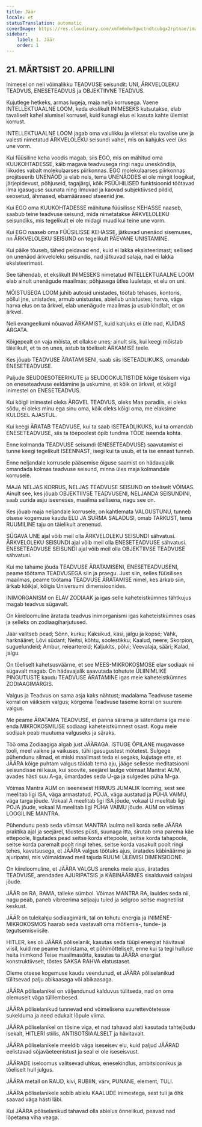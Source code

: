 ```yaml
---
title: Jäär
locale: et
statusTranslation: automatic
coverImage: https://res.cloudinary.com/xmfm6mhw3gwctndtcubgx2rptnae/image/upload/v1741354450/small_cover_tratado_esoterico_de_astrologia_hermetica_6210a35442.webp
sidebar:
    label: 1. Jäär
    order: 1
---
```

## 21. MÄRTSIST 20. APRILLINI

Inimesel on neli võimalikku TEADVUSE seisundit: UNI, ÄRKVELOLEKU TEADVUS, ENESETEADVUS ja OBJEKTIIVNE TEADVUS.

Kujutlege hetkeks, armas lugeja, maja nelja korrusega. Vaene INTELLEKTUAALNE LOOM, keda ekslikult INIMESEKS kutsutakse, elab tavaliselt kahel alumisel korrusel, kuid kunagi elus ei kasuta kahte ülemist korrust.

INTELLEKTUAALNE LOOM jagab oma valulikku ja viletsat elu tavalise une ja valesti nimetatud ÄRKVELOLEKU seisundi vahel, mis on kahjuks veel üks une vorm.

Kui füüsiline keha voodis magab, siis EGO, mis on mähitud oma KUUKOHTADESSE, käib magava teadvusega ringi nagu uneskõndija, liikudes vabalt molekulaarses piirkonnas. EGO molekulaarses piirkonnas projitseerib UNENÄOD ja elab neis, tema UNENÄODES ei ole mingit loogikat, järjepidevust, põhjuseid, tagajärgi, kõik PSÜÜHILISED funktsioonid töötavad ilma igasuguse suunata ning ilmuvad ja kaovad subjektiivsed pildid, seosetud, ähmased, ebamäärased stseenid jne.

Kui EGO oma KUUKOHTADESSE mähituna füüsilisse KEHASSE naaseb, saabub teine teadvuse seisund, mida nimetatakse ÄRKVELOLEKU seisundiks, mis tegelikult ei ole midagi muud kui teine une vorm.

Kui EGO naaseb oma FÜÜSILISSE KEHASSE, jätkuvad unenäod sisemuses, nn ÄRKVELOLEKU SEISUND on tegelikult PÄEVANE UNISTAMINE.

Kui päike tõuseb, tähed peidavad end, kuid ei lakka eksisteerimast; sellised on unenäod ärkveloleku seisundis, nad jätkuvad salaja, nad ei lakka eksisteerimast.

See tähendab, et ekslikult INIMESEKS nimetatud INTELLEKTUAALNE LOOM elab ainult unenägude maailmas; põhjusega ütles luuletaja, et elu on uni.

MÕISTUSEGA LOOM juhib autosid unistades, töötab tehases, kontoris, põllul jne, unistades, armub unistustes, abiellub unistustes; harva, väga harva elus on ta ärkvel, elab unenägude maailmas ja usub kindlalt, et on ärkvel.

Neli evangeeliumi nõuavad ÄRKAMIST, kuid kahjuks ei ütle nad, KUIDAS ÄRGATA.

Kõigepealt on vaja mõista, et ollakse unes; ainult siis, kui keegi mõistab täielikult, et ta on unes, astub ta tõeliselt ÄRKAMISE teele.

Kes jõuab TEADVUSE ÄRATAMISENI, saab siis ISETEADLIKUKS, omandab ENESETEADVUSE.

Paljude SEUDOESOTEERIKUTE ja SEUDOOKULTISTIDE kõige tõsisem viga on eneseteadvuse eeldamine ja uskumine, et kõik on ärkvel, et kõigil inimestel on ENESETEADVUS.

Kui kõigil inimestel oleks ÄRGVEL TEADVUS, oleks Maa paradiis, ei oleks sõdu, ei oleks minu ega sinu oma, kõik oleks kõigi oma, me elaksime KULDSEL AJASTUL.

Kui keegi ÄRATAB TEADVUSE, kui ta saab ISETEADLIKUKS, kui ta omandab ENESETEADVUSE, siis ta tõepoolest õpib tundma TÕDE iseenda kohta.

Enne kolmanda TEADVUSE seisundi (ENESETEADVUSE) saavutamist ei tunne keegi tegelikult ISEENNAST, isegi kui ta usub, et ta ise ennast tunneb.

Enne neljandale korrusele pääsemise õiguse saamist on hädavajalik omandada kolmas teadvuse seisund, minna üles maja kolmandale korrusele.

MAJA NELJAS KORRUS, NELJAS TEADVUSE SEISUND on tõeliselt VÕIMAS. Ainult see, kes jõuab OBJEKTIIVSE TEADVUSENI, NELJANDA SEISUNDINI, saab uurida asju iseeneses, maailma sellisena, nagu see on.

Kes jõuab maja neljandale korrusele, on kahtlemata VALGUSTUNU, tunneb otsese kogemuse kaudu ELU JA SURMA SALADUSI, omab TARKUST, tema RUUMILINE taju on täielikult arenenud.

SÜGAVA UNE ajal võib meil olla ÄRKVELOLEKU SEISUNDI sähvatusi. ÄRKVELOLEKU SEISUNDI ajal võib meil olla ENESETEADVUSE sähvatusi. ENESETEADVUSE SEISUNDI ajal võib meil olla OBJEKTIIVSE TEADVUSE sähvatusi.

Kui me tahame jõuda TEADVUSE ÄRATAMISENI, ENESETEADVUSENI, peame töötama TEADVUSEGA siin ja praegu. Just siin, selles füüsilises maailmas, peame töötama TEADVUSE ÄRATAMISE nimel, kes ärkab siin, ärkab kõikjal, kõigis Universumi dimensioonides.

INIMORGANISM on ELAV ZODIAAK ja igas selle kaheteistkümnes tähtkujus magab teadvus sügavalt.

On kiireloomuline äratada teadvus inimorganismi igas kaheteistkümnes osas ja selleks on zodiaagiharjutused.

Jäär valitseb pead; Sõnn, kurku; Kaksikud, käsi, jalgu ja kopse; Vähk, harknääret; Lõvi südant; Neitsi, kõhtu, soolestikku; Kaalud, neere; Skorpion, suguelundeid; Ambur, reieartereid; Kaljukits, põlvi; Veevalaja, sääri; Kalad, jalgu.

On tõeliselt kahetsusväärne, et see MEES-MIKROKOSMOSE elav sodiaak nii sügavalt magab. On hädavajalik saavutada tohutute ÜLIINIMLIKE PINGUTUSTE kaudu TEADVUSE ÄRATAMINE igas meie kaheteistkümnes ZODIAAGIMÄRGIS.

Valgus ja Teadvus on sama asja kaks nähtust; madalama Teadvuse taseme korral on väiksem valgus; kõrgema Teadvuse taseme korral on suurem valgus.

Me peame ÄRATAMA TEADVUSE, et panna särama ja sätendama iga meie enda MIKROKOSMILISE sodiaagi kaheteistkümnest osast. Kogu meie sodiaak peab muutuma valguseks ja säraks.

Töö oma Zodiaagiga algab just JÄÄRAGA. ISTUGE ÕPILANE mugavasse tooli, meel vaikne ja vaikuses, tühi igasugustest mõtetest. Sulgege pühendunu silmad, et miski maailmast teda ei segaks, kujutage ette, et JÄÄRA kõige puhtam valgus täidab tema aju, jääge sellesse meditatsiooni seisundisse nii kaua, kui soovite, seejärel laulge võimsat Mantrat AUM, avades hästi suu A-ga, ümardades seda U-ga ja sulgedes püha M-ga.

Võimas Mantra AUM on iseenesest HIRMUS JUMALIK looming, sest see meelitab ligi ISA, väga armastatud, POJA, väga austatud ja PÜHA VAIMU, väga targa jõude. Vokaal A meelitab ligi ISA jõude, vokaal U meelitab ligi POJA jõude, vokaal M meelitab ligi PÜHA VAIMU jõude. AUM on võimas LOOGILINE MANTRA.

Pühendunu peab seda võimsat MANTRA laulma neli korda selle JÄÄRA praktika ajal ja seejärel, tõustes püsti, suunaga itta, sirutab oma parema käe ettepoole, liigutades pead seitse korda ettepoole, seitse korda tahapoole, seitse korda paremalt poolt ringi tehes, seitse korda vasakult poolt ringi tehes, kavatsusega, et JÄÄRA valgus töötaks ajus, äratades käbinäärme ja ajuripatsi, mis võimaldavad meil tajuda RUUMI ÜLEMISI DIMENSIOONE.

On kiireloomuline, et JÄÄRA VALGUS areneks meie ajus, äratades TEADVUSE, arendades AJURIPATSIS ja KÄBINÄÄRMES sisalduvaid salajasi jõude.

JÄÄR on RA, RAMA, talleke sümbol. Võimas MANTRA RA, lauldes seda nii, nagu peab, paneb vibreerima seljaaju tuled ja selgroo seitse magnetilist keskust.

JÄÄR on tulekahju sodiaagimärk, tal on tohutu energia ja INIMENE-MIKROKOSMOS haarab seda vastavalt oma mõtlemis-, tunde- ja tegutsemisviisile.

HITLER, kes oli JÄÄRA põliselanik, kasutas seda tüüpi energiat hävitaval viisil, kuid me peame tunnistama, et põhimõtteliselt, enne kui ta tegi hulluse heita inimkond Teise maailmasõtta, kasutas ta JÄÄRA energiat konstruktiivselt, tõstes SAKSA RAHVA elatustaset.

Oleme otsese kogemuse kaudu veendunud, et JÄÄRA põliselanikud tülitsevad palju abikaasaga või abikaasaga.

JÄÄRA põliselanikel on väljendunud kalduvus tülitseda, nad on oma olemuselt väga tülilembesed.

JÄÄRA põliselanikud tunnevad end võimelisena suurettevõtetesse sukelduma ja need edukalt lõpule viima.

JÄÄRA põliselanikel on tõsine viga, et nad tahavad alati kasutada tahtejõudu isekalt, HITLERI stiilis, ANTISOTSIAALSELT ja hävitavalt.

JÄÄRA põliselanikele meeldib väga iseseisev elu, kuid paljud JÄÄRAD eelistavad sõjaväeteenistust ja seal ei ole iseseisvust.

JÄÄRADE iseloomus valitsevad uhkus, enesekindlus, ambitsioonikus ja tõeliselt hull julgus.

JÄÄRA metall on RAUD, kivi, RUBIIN, värv, PUNANE, element, TULI.

JÄÄRA põliselanikele sobib abielu KAALUDE inimestega, sest tuli ja õhk saavad väga hästi läbi.

Kui JÄÄRA põliselanikud tahavad olla abielus õnnelikud, peavad nad lõpetama viha veaga.

